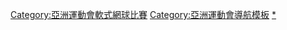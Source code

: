 {{Navbox
|name = 亞洲運動會軟式網球比賽
|title = [[亞洲運動會軟式網球比賽]]
|listclass = hlist

|imageleft = [[Image:Soft tennis pictogram.svg|50px]]
|liststyle = padding-right:50px
|list1=
* ''[[1990年亞洲運動會軟式網球比賽|1990]] (示範項目)''
* [[1994年亞洲運動會軟式網球比賽|1994]]
* [[1998年亞洲運動會軟式網球比賽|1998]]
* [[2002年亞洲運動會軟式網球比賽|2002]]
* [[2006年亞洲運動會軟式網球比賽|2006]]
* [[2010年亞洲運動會軟式網球比賽|2010]]
* [[2014年亞洲運動會軟式網球比賽|2014]]
* [[2018年亞洲運動會軟式網球比賽|2018]]
}}<includeonly>[[Category:亞洲運動會軟式網球比賽]]</includeonly><noinclude>
[[Category:亞洲運動會導航模板]]
[[Category:亞洲運動會軟式網球比賽|*]]
</noinclude>